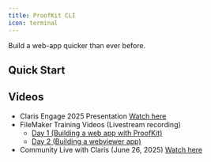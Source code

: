 ```yaml
---
title: ProofKit CLI
icon: terminal
---
```



Build a web-app quicker than ever before.

## Quick Start
<InitCommand />

<Card title="Full Getting Started Guide" description="Learn how to build a new ProofKit project from scratch." href="/docs/cli/guides/getting-started" />
 
## Videos
- Claris Engage 2025 Presentation [Watch here](https://www.youtube.com/watch?v=V3boRDZYNgw)
- FileMaker Training Videos (Livestream recording)
    - [Day 1 (Building a web app with ProofKit)](https://youtu.be/mqq8gtn07fk?si=CU9FsZeZKbxk6iwx)
    - [Day 2 (Building a webviewer app)](https://youtu.be/irInOmpKCrE?si=BD1qOYGsE05LAKdY)
- Community Live with Claris (June 26, 2025) [Watch here](https://www.youtube.com/watch?v=uxB9Mp4Ipm4)









